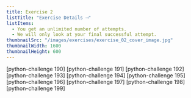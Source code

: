 ```yaml
---
title: Exercise 2
listTitle: "Exercise Details ⟶"
listItems:
  - You get an unlimited number of attempts.
  - We will only look at your final successful attempt.
thumbnailSrc: "/images/exercises/exercise_02_cover_image.jpg"
thumbnailWidth: 1600
thumbnailHeight: 600
---
```


[python-challenge 190]
[python-challenge 191]
[python-challenge 192]
[python-challenge 193]
[python-challenge 194]
[python-challenge 195]
[python-challenge 196]
[python-challenge 197]
[python-challenge 198]
[python-challenge 199]
